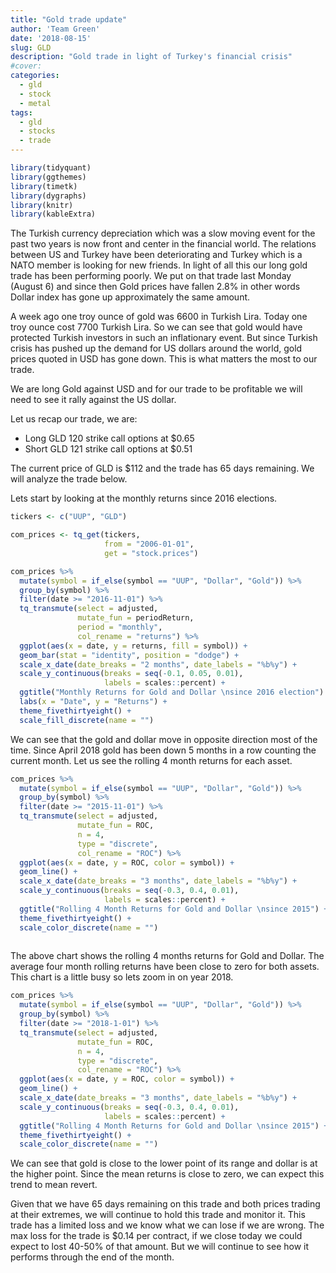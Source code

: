 ```yaml
---
title: "Gold trade update"
author: 'Team Green'
date: '2018-08-15'
slug: GLD
description: "Gold trade in light of Turkey's financial crisis"
#cover: 
categories:
  - gld 
  - stock
  - metal
tags:
  - gld
  - stocks
  - trade
---
```


```r

library(tidyquant)
library(ggthemes)
library(timetk)
library(dygraphs)
library(knitr)
library(kableExtra)

```


The Turkish currency depreciation which was a slow moving event for the past two years is now front and center in the financial world. The relations between US and Turkey have been deteriorating and Turkey which is a NATO member is looking for new friends. 
In light of all this our long gold trade has been performing poorly. We put on that trade last Monday (August 6) and since then Gold prices have fallen 2.8% in other words Dollar index has gone up approximately the same amount.

A week ago one troy ounce of gold was 6600 in Turkish Lira. Today one troy ounce cost 7700 Turkish Lira. So we can see that gold would have protected Turkish investors in such an inflationary event. But since Turkish crisis has pushed up the demand for US dollars around the world, gold prices quoted in USD has gone down. This is what matters the most to our trade.

We are long Gold against USD and for our trade to be profitable we will need to see it rally against the US dollar.

Let us recap our trade, we are:

- Long GLD 120 strike call options at $0.65
- Short GLD 121 strike call options at $0.51

The current price of GLD is $112 and the trade has 65 days remaining. We will analyze the trade below. 

Lets start by looking at the monthly returns since 2016 elections.

```r

tickers <- c("UUP", "GLD")

com_prices <- tq_get(tickers,
                     from = "2006-01-01",
                     get = "stock.prices")

com_prices %>%
  mutate(symbol = if_else(symbol == "UUP", "Dollar", "Gold")) %>%
  group_by(symbol) %>%
  filter(date >= "2016-11-01") %>%
  tq_transmute(select = adjusted,
               mutate_fun = periodReturn,
               period = "monthly",
               col_rename = "returns") %>%
  ggplot(aes(x = date, y = returns, fill = symbol)) +
  geom_bar(stat = "identity", position = "dodge") +
  scale_x_date(date_breaks = "2 months", date_labels = "%b%y") +
  scale_y_continuous(breaks = seq(-0.1, 0.05, 0.01),
                     labels = scales::percent) +
  ggtitle("Monthly Returns for Gold and Dollar \nsince 2016 election") +
  labs(x = "Date", y = "Returns") +
  theme_fivethirtyeight() +
  scale_fill_discrete(name = "")

```

We can see that the gold and dollar move in opposite direction most of the time. Since April 2018 gold has been down 5 months in a row counting the current month. Let us see the rolling 4 month returns for each asset.

```r

com_prices %>%
  mutate(symbol = if_else(symbol == "UUP", "Dollar", "Gold")) %>%
  group_by(symbol) %>%
  filter(date >= "2015-11-01") %>%
  tq_transmute(select = adjusted,
               mutate_fun = ROC,
               n = 4,
               type = "discrete",
               col_rename = "ROC") %>%
  ggplot(aes(x = date, y = ROC, color = symbol)) +
  geom_line() +
  scale_x_date(date_breaks = "3 months", date_labels = "%b%y") +
  scale_y_continuous(breaks = seq(-0.3, 0.4, 0.01),
                     labels = scales::percent) +
  ggtitle("Rolling 4 Month Returns for Gold and Dollar \nsince 2015") +
  theme_fivethirtyeight() +
  scale_color_discrete(name = "")
  

```
The above chart shows the rolling 4 months returns for Gold and Dollar. The average four month rolling returns have been close to zero for both assets. This chart is a little busy so lets zoom in on year 2018.

```r

com_prices %>%
  mutate(symbol = if_else(symbol == "UUP", "Dollar", "Gold")) %>%
  group_by(symbol) %>%
  filter(date >= "2018-1-01") %>%
  tq_transmute(select = adjusted,
               mutate_fun = ROC,
               n = 4,
               type = "discrete",
               col_rename = "ROC") %>%
  ggplot(aes(x = date, y = ROC, color = symbol)) +
  geom_line() +
  scale_x_date(date_breaks = "3 months", date_labels = "%b%y") +
  scale_y_continuous(breaks = seq(-0.3, 0.4, 0.01),
                     labels = scales::percent) +
  ggtitle("Rolling 4 Month Returns for Gold and Dollar \nsince 2015") +
  theme_fivethirtyeight() +
  scale_color_discrete(name = "")

```

We can see that gold is close to the lower point of its range and dollar is at the higher point. Since the mean returns is close to zero, we can expect this trend to mean revert.

Given that we have 65 days remaining on this trade and both prices trading at their extremes, we will continue to hold this trade and monitor it. This trade has a limited loss and we know what we can lose if we are wrong. The max loss for the trade is $0.14 per contract, if we close today we could expect to lost 40-50% of that amount. But we will continue to see how it performs through the end of the month.

